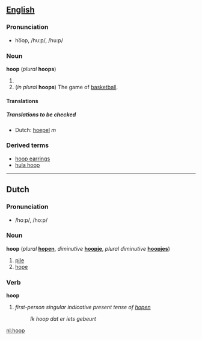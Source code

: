 ==[[English]]==
=== Pronunciation ===
*ho͞op, /huːp/, /hu:p/

===Noun===
'''hoop''' (''plural'' '''hoops''')
# {{substub}}
#(''in plural'' '''hoops''') The game of [[basketball]].

====Translations====
=====Translations to be checked=====
<!--Remove this section once all of the translations below have been moved into the tables above.-->
{{checktrans}}

*Dutch: [[hoepel]] ''m''

===Derived terms===
*[[hoop earrings]]
*[[hula hoop]]

----
==Dutch==
=== Pronunciation ===
*/hoːp/, /ho:p/

===Noun===
'''hoop''' (''plural'' '''[[hopen]]''', ''diminutive'' '''[[hoopje]]''', ''plural diminutive'' '''[[hoopjes]]''')

#[[pile]]
#[[hope]]

===Verb===
'''hoop'''
#''first-person singular indicative present tense of [[hopen]]''<!--[[hope]]-->
#:''Ik hoop dat er iets gebeurt''<!--provide a translation, please-->
<!--
-->
[[nl:hoop]]